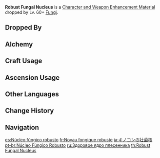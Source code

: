 {{Item Infobox
|id           = 112064
|image        = Item Robust Fungal Nucleus.png
|type         = Character and Weapon Enhancement Materials
|group        = Fungal Nuclei
|group2       = Elite Enemy Drops
|invCategory  = Character Development Items
|quality      = 4
|description  = Body tissue left behind by a Fungus that has been exposed to intense elemental stimulation.<br />It is generally believed that the Fungi evolved into more mobile forms to better disperse their spores.<br />A poet once depicted a shared dream of the Fungi in which their spores covered every inch of the mountains and oceans. The world had never been more tranquil. Then the Fungi turned into fish, birds, beasts, men, and gods, relying on rainfall, land, and their own kind who had returned to the earth.
|source1      = Dropped by Lv. 60+ [[Fungi]]
|source2      = [[Alchemy]]
}}
'''Robust Fungal Nucleus''' is a [[Character and Weapon Enhancement Material]] dropped by Lv. 60+ [[Fungi]].

==Dropped By==
{{Dropped By|level=60}}

==Alchemy==
{{Recipe
|type = Crafting
|Dormant Fungal Nucleus = 3
|Mora = 125
|sort = Dormant Fungal Nucleus;Mora
}}

==Craft Usage==
{{Craft Usage}}

==Ascension Usage==
{{Ascension Usage}}

==Other Languages==
{{Other Languages
|en      = Robust Fungal Nucleus
|zhs     = 茁壮菌核
|zhs_rm  = Zhuózhuàng Jūnhé
|zht     = 茁壯菌核
|zht_rm  = Zhuózhuàng Jūnhé
|zh_tl   = 
|ja      = キノコンの壮菌核
|ja_rm   = kinokon no Soukinkaku
|ja_tl   = Fungi's Robust Sclerotium
|ko      = 튼튼한 버섯핵
|ko_rm   = Tehntehnhan Beoseot-haek
|ko_tl   = Solid Mushroom Nucleus
|es      = Núcleo fúngico robusto
|es_tl   = Robust Fungal Nucleus
|fr      = Noyau fongique robuste
|fr_tl   = Robust Fungal Nucleus
|ru      = Здоровое ядро плесенника
|ru_tl   = Robust Fungal Nucleus
|th      = Robust Fungal Nucleus
|vi      = Nhân Bào Nấm Hồi Phục
|vi_tl   = 
|de      = Robustes Sklerotium
|de_tl   = Robust Sclerotium
|id      = Robust Fungal Nucleus
|pt      = Núcleo Fúngico Robusto
|pt_tl   = Robust Fungal Nucleus
|tr      = Dinç Mantar Özü
|tr_tl   = 
|it      = Nucleo di Miconoide vigoroso
|it_tl   = 
}}

==Change History==
{{Change History|3.0}}

==Navigation==
{{Development Item Navbox|Character and Weapon Enhancement Materials}}

[[es:Núcleo fúngico robusto]]
[[fr:Noyau fongique robuste]]
[[ja:キノコンの壮菌核]]
[[pt-br:Núcleo Fúngico Robusto]]
[[ru:Здоровое ядро плесенника]]
[[th:Robust Fungal Nucleus]]